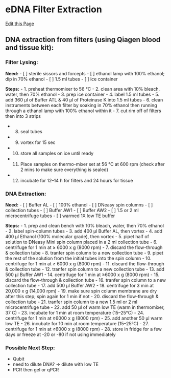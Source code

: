 # eDNA Filter Extraction

[Edit this Page](https://github.com/remygatins/GatinsLab/blob/main/lab_molec_eDNA_extraction.qmd)


## DNA extraction from filters (using Qiagen blood and tissue kit):

### Filter Lysing:

**Need:**
- [ ] sterile sissors and forcepts
- [ ] ethanol lamp with 100% ethanol; dip in 70% ethanol
- [ ] 1.5 ml tubes
- [ ] ice container

**Steps:**
- 1. preheat thermomixer to 56 °C
- 2. clean area with 10% bleach, water, then 70% ethanol
- 3. prep ice container
- 4. label 1.5 ml tubes
- 5. add 360 µl of Buffer ATL & 40 µl of Proteinase K into 1.5 ml tubes
- 6. clean instruments between each filter by soaking in 70% ethanol then running through a ethanol lamp with 100% ethanol within it
- 7. cut rim off of filters then into 3 strips


- 8. seal tubes
- 9. vortex for 15 sec
- 10. store all samples on ice until ready
- 11. Place samples on thermo-mixer set at 56 °C at 600 rpm (check after 2 mins to make sure everything is sealed)
- 12. incubate for 12–14 h for filters and 24 hours for tissue

### DNA Extraction:

**Need:**
- [ ] Buffer AL
- [ ] 100% ethanol
- [ ] DNeasy spin columns
- [ ] collection tubes
- [ ] Buffer AW1
- [ ] Buffer AW2
- [ ] 1.5 or 2 ml microcentrifuge tubes
- [ ] warmed 1X low TE buffer

**Steps:**
- 1. prep and clean bench with 10% bleach, water, then 70% ethanol
- 2. label spin-column tubes
- 3. add 400 μl Buffer AL, then vortex
- 4. add 400 μl Ethanol (100% molecular grade), then vortex
- 5. pipet half of solution to DNeasy Mini spin column placed in a 2 ml collection tube
- 6. centrifuge for 1 min at ≥ 6000 x g (8000 rpm)
- 7. discard the flow-through & collection tube
- 8. tranfer spin column to a new collection tube
- 9. pipet the rest of the solution from the initial tubes into the spin column
- 10. centrifuge for 1 min at ≥ 6000 x g (8000 rpm)
- 11. discard the flow-through & collection tube
- 12. tranfer spin column to a new collection tube
- 13. add 500 μl Buffer AW1
- 14. centrifuge for 1 min at ≥6000 x g (8000 rpm)
- 15. discard the flow-through & collection tube
- 16. tranfer spin column to a new collection tube
- 17. add 500 μl Buffer AW2
- 18. centrifuge for 3 min at 20,000 x g (14,000 rpm)
- 19. make sure spin column membrane are dry after this step; spin again for 1 min if not
- 20. discard the flow-through & collection tube
- 21. tranfer spin column to a new 1.5 ml or 2 ml microcentrifuge tube
- 22. add 50 μl of warm low TE (warm in thermomixer, 37 C)
- 23. incubate for 1 min at room temperature (15–25°C)
- 24. centrifuge for 1 min at ≥6000 x g (8000 rpm)
- 25. add another 50 μl warm low TE
- 26. incubate for 10 min at room temperature (15–25°C)
- 27. centrifuge for 1 min at ≥6000 x g (8000 rpm)
- 28. store in fridge for a few days or freeze at -20 or -80 if not using immediately 

### Possible Next Step:
- Qubit
- need to dilute DNA? -> dilute with low TE
- PCR then gel or qPCR
